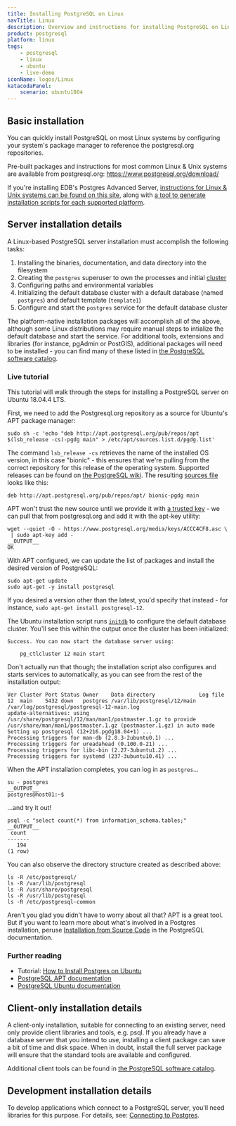 ```yaml
---
title: Installing PostgreSQL on Linux
navTitle: Linux
description: Overview and instructions for installing PostgreSQL on Linux-based systems
product: postgresql
platform: linux
tags:
    - postgresql
    - linux
    - ubuntu
    - live-demo
iconName: logos/Linux
katacodaPanel:
    scenario: ubuntu1804
---
```


## Basic installation

You can quickly install PostgreSQL on most Linux systems by configuring your system's package manager to reference the postgresql.org repositories.

Pre-built packages and instructions for most common Linux & Unix systems are available from postgresql.org: <https://www.postgresql.org/download/>

If you're installing EDB's Postgres Advanced Server, [instructions for Linux & Unix systems can be found on this site](/epas/latest/installing/), along with [a tool to generate installation scripts for each supported platform](https://repos.enterprisedb.com/).

## Server installation details

A Linux-based PostgreSQL server installation must accomplish the following tasks:

1.  Installing the binaries, documentation, and data directory into the filesystem
2.  Creating the `postgres` superuser to own the processes and initial [cluster](https://www.postgresql.org/docs/current/creating-cluster.html)
3.  Configuring paths and environmental variables
4.  Initializing the default database cluster with a default database (named `postgres`) and default template (`template1`)
5.  Configure and start the `postgres` service for the default database cluster

The platform-native installation packages will accomplish all of the above, although some Linux distributions may require manual steps to intialize the default database and start the service. For additional tools, extensions and libraries (for instance, pgAdmin or PostGIS), additional packages will need to be installed - you can find many of these listed in [the PostgreSQL software catalog](https://www.postgresql.org/download/product-categories/).

### Live tutorial

This tutorial will walk through the steps for installing a PostgreSQL server on Ubuntu 18.04.4 LTS.

<KatacodaPanel />

First, we need to add the Postgresql.org repository as a source for Ubuntu's APT package manager:

```shell
sudo sh -c 'echo "deb http://apt.postgresql.org/pub/repos/apt $(lsb_release -cs)-pgdg main" > /etc/apt/sources.list.d/pgdg.list'
```

The command `lsb_release -cs` retrieves the name of the installed OS version, in this case "bionic" - this ensures that we're pulling from the correct repository for this release of the operating system. Supported releases can be found on [the PostgreSQL wiki](https://wiki.postgresql.org/wiki/Apt). The resulting [sources file](https://wiki.debian.org/SourcesList) looks like this:

```console
deb http://apt.postgresql.org/pub/repos/apt/ bionic-pgdg main
```

APT won't trust the new source until we provide it with [a trusted key](http://manpages.ubuntu.com/manpages/xenial/man8/apt-secure.8.html) - we can pull that from postgresql.org and add it with the apt-key utility:

```shell
wget --quiet -O - https://www.postgresql.org/media/keys/ACCC4CF8.asc \
 | sudo apt-key add -
__OUTPUT__
OK
```

With APT configured, we can update the list of packages and install the desired version of PostgreSQL:

```shell
sudo apt-get update
sudo apt-get -y install postgresql
```

If you desired a version other than the latest, you'd specify that instead - for instance, `sudo apt-get install postgresql-12`.

The Ubuntu installation script runs [`initdb`](https://www.postgresql.org/docs/current/app-initdb.html) to configure the default database cluster. You'll see this within the output once the cluster has been initialized:

```console
Success. You can now start the database server using:

    pg_ctlcluster 12 main start
```

Don't actually run that though; the installation script also configures and starts services to automatically, as you can see from the rest of the installation output:

```console
Ver Cluster Port Status Owner    Data directory              Log file
12  main    5432 down   postgres /var/lib/postgresql/12/main /var/log/postgresql/postgresql-12-main.log
update-alternatives: using /usr/share/postgresql/12/man/man1/postmaster.1.gz to provide /usr/share/man/man1/postmaster.1.gz (postmaster.1.gz) in auto mode
Setting up postgresql (12+216.pgdg18.04+1) ...
Processing triggers for man-db (2.8.3-2ubuntu0.1) ...
Processing triggers for ureadahead (0.100.0-21) ...
Processing triggers for libc-bin (2.27-3ubuntu1.2) ...
Processing triggers for systemd (237-3ubuntu10.41) ...
```

When the APT installation completes, you can log in as `postgres`...

```shell
su - postgres
__OUTPUT__
postgres@host01:~$
```

...and try it out!

```shell
psql -c "select count(*) from information_schema.tables;"
__OUTPUT__
 count
-------
   194
(1 row)
```

You can also observe the directory structure created as described above:

```shell
ls -R /etc/postgresql/
ls -R /var/lib/postgresql
ls -R /usr/share/postgresql
ls -R /usr/lib/postgresql
ls -R /etc/postgresql-common
```

Aren't you glad you didn't have to worry about all that? APT is a great tool. But if you want to learn more about what's involved in a Postgres installation, peruse [Installation from Source Code](https://www.postgresql.org/docs/current/installation.html) in the PostgreSQL documentation.

### Further reading

-   Tutorial: [How to Install Postgres on Ubuntu](https://www.enterprisedb.com/postgres-tutorials/how-install-postgres-ubuntu)
-   [PostgreSQL APT documentation](https://wiki.postgresql.org/wiki/Apt)
-   [PostgreSQL Ubuntu documentation](https://www.postgresql.org/download/linux/ubuntu/)

## Client-only installation details

A client-only installation, suitable for connecting to an existing server, need only provide client libraries and tools, e.g. psql. If you already have a database server that you intend to use, installing a client package can save a bit of time and disk space. When in doubt, install the full server package will ensure that the standard tools are available and configured.

Additional client tools can be found in [the PostgreSQL software catalog](https://www.postgresql.org/download/products/1-administrationdevelopment-tools/).

## Development installation details

To develop applications which connect to a PostgreSQL server, you'll need libraries for this purpose. For details, see: [Connecting to Postgres](/getting-started/connecting_to_postgres).

